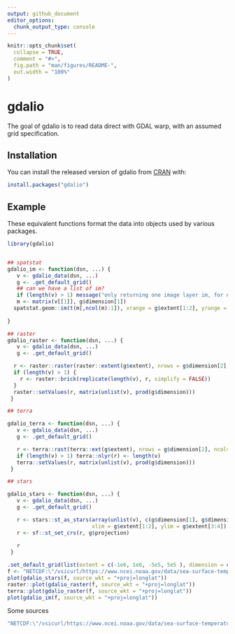 ```yaml
---
output: github_document
editor_options: 
  chunk_output_type: console
---
```


<!-- README.md is generated from README.Rmd. Please edit that file -->

```r
knitr::opts_chunk$set(
  collapse = TRUE,
  comment = "#>",
  fig.path = "man/figures/README-",
  out.width = "100%"
)
```

# gdalio

<!-- badges: start -->
<!-- badges: end -->

The goal of gdalio is to read data direct with GDAL warp, with an assumed grid specification. 



## Installation

You can install the released version of gdalio from [CRAN](https://CRAN.R-project.org) with:

``` r
install.packages("gdalio")
```

## Example

These equivalent functions format the data into objects used by various packages. 

```r
library(gdalio)


## spatstat
gdalio_im <- function(dsn, ...) {
   v <- gdalio_data(dsn, ...)
   g <- .get_default_grid()
   ## can we have a list of im?
   if (length(v) > 1) message("only returning one image layer im, for now")
   m <- matrix(v[[1]], g$dimension[1])
  spatstat.geom::im(t(m[,ncol(m):1]), xrange = g$extent[1:2], yrange = g$extent[3:4])
 
}

## raster
gdalio_raster <- function(dsn, ...) {
   v <- gdalio_data(dsn, ...)
   g <- .get_default_grid()

  r <- raster::raster(raster::extent(g$extent), nrows = g$dimension[2], ncols = g$dimension[1], crs = g$projection)
  if (length(v) > 1) {
    r <- raster::brick(replicate(length(v), r, simplify = FALSE))
  }
  raster::setValues(r, matrix(unlist(v), prod(g$dimension)))
 }

## terra

gdalio_terra <- function(dsn, ...) {
   v <- gdalio_data(dsn, ...)
   g <- .get_default_grid()

   r <- terra::rast(terra::ext(g$extent), nrows = g$dimension[2], ncols = g$dimension[1], crs = g$projection)
   if (length(v) > 1) terra::nlyr(r) <- length(v)
   terra::setValues(r, matrix(unlist(v), prod(g$dimension)))
 }

## stars

gdalio_stars <- function(dsn, ...) {
   v <- gdalio_data(dsn, ...)
   g <- .get_default_grid()

   r <- stars::st_as_stars(array(unlist(v), c(g$dimension[1], g$dimension[2], length(v)))[,g$dimension[2]:1,],
                           xlim = g$extent[1:2], ylim = g$extent[3:4])
   r <- sf::st_set_crs(r, g$projection)
   
   r
 }

.set_default_grid(list(extent = c(-1e6, 1e6, -5e5, 5e5 ), dimension = c(1018, 512), projection = "+proj=laea +lon_0=147 +lat_0=-42"))
f <- "NETCDF:\"/vsicurl/https://www.ncei.noaa.gov/data/sea-surface-temperature-optimum-interpolation/v2.1/access/avhrr/198403/oisst-avhrr-v02r01.19840308.nc\":sst"
plot(gdalio_stars(f, source_wkt = "+proj=longlat"))
raster::plot(gdalio_raster(f, source_wkt = "+proj=longlat"))
terra::plot(gdalio_raster(f, source_wkt = "+proj=longlat"))
plot(gdalio_im(f, source_wkt = "+proj=longlat"))

```


Some sources

```R
"NETCDF:\"/vsicurl/https://www.ncei.noaa.gov/data/sea-surface-temperature-optimum-interpolation/v2.1/access/avhrr/198403/oisst-avhrr-v02r01.19840308.nc\":anom"

```
